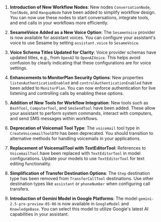 1. **Introduction of New Workflow Nodes**: New nodes `ConversationNode`, `ToolNode`, and `HangupNode` have been added to simplify workflow design. You can now use these nodes to start conversations, integrate tools, and end calls in your workflows more efficiently.

2. **SesameVoice Added as a New Voice Option**: The `SesameVoice` provider is now available for assistant voices. You can configure your assistant's voice to use Sesame by setting `assistant.voice` to `SesameVoice`.

3. **Voice Schema Titles Updated for Clarity**: Voice provider schemas have updated titles, e.g., from `OpenAI` to `OpenAIVoice`. This helps avoid confusion by clearly indicating that these configurations are for voice settings.

4. **Enhancements to MonitorPlan Security Options**: New properties `listenAuthenticationEnabled` and `controlAuthenticationEnabled` have been added to `MonitorPlan`. You can now enforce authentication for live listening and controlling calls by enabling these options.

5. **Addition of New Tools for Workflow Integration**: New tools such as `BashTool`, `ComputerTool`, and `SmsSendTool` have been added. These allow your assistant to perform system commands, interact with computers, and send SMS messages within workflows.

6. **Deprecation of Voicemail Tool Type**: The `voicemail` tool type in `CreateVoicemailToolDTO` has been deprecated. You should transition to alternative methods for handling voicemails in your applications.

7. **Replacement of VoicemailTool with TextEditorTool**: References to `VoicemailTool` have been replaced with `TextEditorTool` in model configurations. Update your models to use `TextEditorTool` for text editing functionality.

8. **Simplification of Transfer Destination Options**: The `Step` destination type has been removed from `TransferCallTool` destinations. Use other destination types like `assistant` or `phoneNumber` when configuring call transfers.

9. **Introduction of Gemini Model in Google Platforms**: The model `gemini-2.5-pro-preview-05-06` is now available in `GoogleModel` and `KnowledgeBase`. You can select this model to utilize Google's latest AI capabilities in your assistant.
